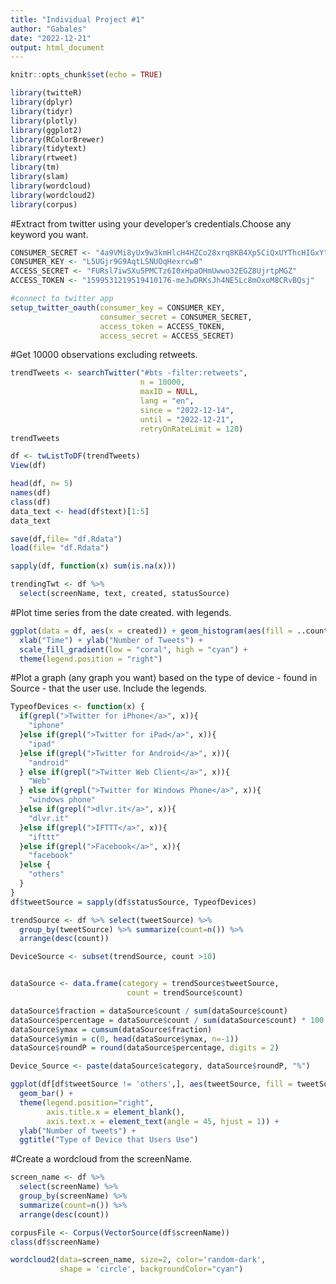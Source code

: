 ```yaml
---
title: "Individual Project #1"
author: "Gabales"
date: "2022-12-21"
output: html_document
---
```


```r
knitr::opts_chunk$set(echo = TRUE)
```


```r
library(twitteR)
library(dplyr)
library(tidyr)
library(plotly)
library(ggplot2)
library(RColorBrewer)
library(tidytext)
library(rtweet)
library(tm)
library(slam)
library(wordcloud)
library(wordcloud2)
library(corpus)
```

#Extract from twitter using your developer's credentials.Choose any keyword you want.
```r
CONSUMER_SECRET <- "4a9VMi8yUx9w3kmHlcH4HZCo28xrq8KB4Xp5CiQxUYThcHIGxY"
CONSUMER_KEY <- "L5UGjr9G9AqtLSNUOqHexrcwB"
ACCESS_SECRET <- "FURsl7iwSXu5PMCTz6I0xHpaOHmUwwo32EGZ8UjrtpMGZ"
ACCESS_TOKEN <- "1599531219519410176-meJwDRKsJh4NE5Lc8mOxoM8CRvBQsj"

#connect to twitter app
setup_twitter_oauth(consumer_key = CONSUMER_KEY,
                    consumer_secret = CONSUMER_SECRET,
                    access_token = ACCESS_TOKEN,
                    access_secret = ACCESS_SECRET)

```

#Get 10000 observations excluding retweets.
```r
trendTweets <- searchTwitter("#bts -filter:retweets",
                             n = 10000,
                             maxID = NULL,
                             lang = "en",
                             since = "2022-12-14",
                             until = "2022-12-21",
                             retryOnRateLimit = 120)
trendTweets
```

```r
df <- twListToDF(trendTweets)
View(df)

head(df, n= 5)
names(df)
class(df)
data_text <- head(df$text)[1:5]
data_text

save(df,file= "df.Rdata")
load(file= "df.Rdata")

sapply(df, function(x) sum(is.na(x)))

trendingTwt <- df %>% 
  select(screenName, text, created, statusSource)

```

#Plot time series from the date created. with legends.
```r
ggplot(data = df, aes(x = created)) + geom_histogram(aes(fill = ..count..)) +
  xlab("Time") + ylab("Number of Tweets") +
  scale_fill_gradient(low = "coral", high = "cyan") +
  theme(legend.position = "right")
```

#Plot a graph (any graph you want)  based on the type of device - found in Source - that the user use. Include the legends.
```r
TypeofDevices <- function(x) {
  if(grepl(">Twitter for iPhone</a>", x)){
    "iphone"
  }else if(grepl(">Twitter for iPad</a>", x)){
    "ipad"
  }else if(grepl(">Twitter for Android</a>", x)){
    "android"
  } else if(grepl(">Twitter Web Client</a>", x)){
    "Web"
  } else if(grepl(">Twitter for Windows Phone</a>", x)){
    "windows phone"
  }else if(grepl(">dlvr.it</a>", x)){
    "dlvr.it"
  }else if(grepl(">IFTTT</a>", x)){
    "ifttt"
  }else if(grepl(">Facebook</a>", x)){  
    "facebook"
  }else {
    "others"
  }
}
df$tweetSource = sapply(df$statusSource, TypeofDevices)

trendSource <- df %>% select(tweetSource) %>%
  group_by(tweetSource) %>% summarize(count=n()) %>%
  arrange(desc(count)) 

DeviceSource <- subset(trendSource, count >10)


dataSource <- data.frame(category = trendSource$tweetSource,
                          count = trendSource$count)

dataSource$fraction = dataSource$count / sum(dataSource$count)
dataSource$percentage = dataSource$count / sum(dataSource$count) * 100
dataSource$ymax = cumsum(dataSource$fraction)
dataSource$ymin = c(0, head(dataSource$ymax, n=-1))
dataSource$roundP = round(dataSource$percentage, digits = 2)

Device_Source <- paste(dataSource$category, dataSource$roundP, "%")

```

```r
ggplot(df[df$tweetSource != 'others',], aes(tweetSource, fill = tweetSource)) +
  geom_bar() +
  theme(legend.position="right",
        axis.title.x = element_blank(),
        axis.text.x = element_text(angle = 45, hjust = 1)) +
  ylab("Number of tweets") +
  ggtitle("Type of Device that Users Use")
```

#Create a wordcloud from the screenName.
```r
screen_name <- df %>%
  select(screenName) %>%
  group_by(screenName) %>%
  summarize(count=n()) %>%
  arrange(desc(count)) 

corpusFile <- Corpus(VectorSource(df$screenName))  
class(df$screenName)

wordcloud2(data=screen_name, size=2, color='random-dark',
           shape = 'circle', backgroundColor="cyan")



```